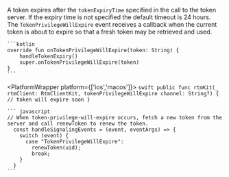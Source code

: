 A token expires after the `tokenExpiryTime` specified in the call to the token server. If the expiry time is not specified the default timeout is 24 hours. The  `TokenPrivilegeWillExpire` event receives a callback when the current token is about to expire so that a fresh token may be retrieved and used.

<PlatformWrapper platform='android'>

    ```kotlin
    override fun onTokenPrivilegeWillExpire(token: String) {
        handleTokenExpiry()
        super.onTokenPrivilegeWillExpire(token)
    }
    ```
</PlatformWrapper>

<PlatformWrapper platform={['ios','macos']}>
    ```swift
    public func rtmKit(_ rtmClient: RtmClientKit, tokenPrivilegeWillExpire channel: String?) {
        // token will expire soon
    }
    ```
</PlatformWrapper>

<PlatformWrapper platform = 'web'>

    ``` javascript
    // When token-privilege-will-expire occurs, fetch a new token from the server and call renewToken to renew the token.
      const handleSignalingEvents = (event, eventArgs) => {
        switch (event) {
          case "TokenPrivilegeWillExpire":
            renewToken(uid);
            break;
        }
      }
    ```
  
</PlatformWrapper>

